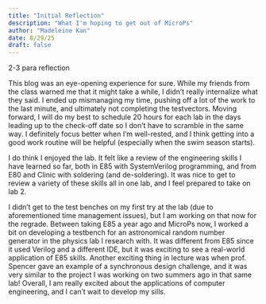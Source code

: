 ```yaml
---
title: "Initial Reflection"
description: "What I'm hoping to get out of MicroPs"
author: "Madeleine Kan"
date: 8/29/25
draft: false
---
```


2-3 para reflection

This blog was an eye-opening experience for sure. While my friends from the class warned 
me that it might take a while, I didn't really internalize what they said. I ended up
mismanaging my time, pushing off a lot of the work to the last minute, and ultimately
not completing the testvectors. Moving forward, I will do my best to schedule
20 hours for each lab in the days leading up to the check-off date so I don't have to scramble
in the same way. I definitely focus better when I'm well-rested, and I think getting
into a good work routine will be helpful (especially when the swim season starts).

I do think I enjoyed the lab. It felt like a review of the engineering skills I have learned
so far, both in E85 with SystemVerilog programming, and from E80 and Clinic with soldering
(and de-soldering). It was nice to get to review a variety of these skills all in one lab,
and I feel prepared to take on lab 2. 

I didn't get to the test benches on my first try at the lab (due to aforementioned time 
management issues), but I am working on that now for the regrade.
Between taking E85 a year ago and MicroPs now, I worked a bit on developing a testbench
for an astronomical random number generator in the physics lab I research with. It was different
from E85 since it used Verilog and a different IDE, but it was exciting to see a real-world
application of E85 skills. Another exciting thing in lecture was when prof. Spencer gave
an example of a synchronous design challenge, and it was very similar to the project
I was working on two summers ago in that same lab! Overall, I am really excited about the 
applications of computer engineering, and I can't wait to develop my sills. 

